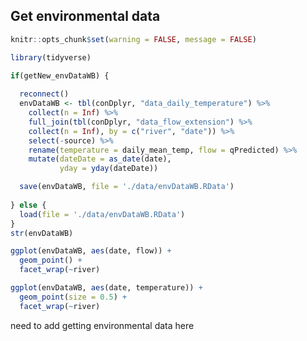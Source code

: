 ## Get environmental data {#getEnvData}

```r
knitr::opts_chunk$set(warning = FALSE, message = FALSE)
```

```r
library(tidyverse)
```


```r
if(getNew_envDataWB) {
  
  reconnect()
  envDataWB <- tbl(conDplyr, "data_daily_temperature") %>% 
    collect(n = Inf) %>% 
    full_join(tbl(conDplyr, "data_flow_extension") %>% 
    collect(n = Inf), by = c("river", "date")) %>% 
    select(-source) %>% 
    rename(temperature = daily_mean_temp, flow = qPredicted) %>%
    mutate(dateDate = as_date(date),
           yday = yday(dateDate))

  save(envDataWB, file = './data/envDataWB.RData')
  
} else {
  load(file = './data/envDataWB.RData')
}
str(envDataWB)

ggplot(envDataWB, aes(date, flow)) +
  geom_point() +
  facet_wrap(~river)

ggplot(envDataWB, aes(date, temperature)) +
  geom_point(size = 0.5) +
  facet_wrap(~river)
```



need to add getting environmental data here
